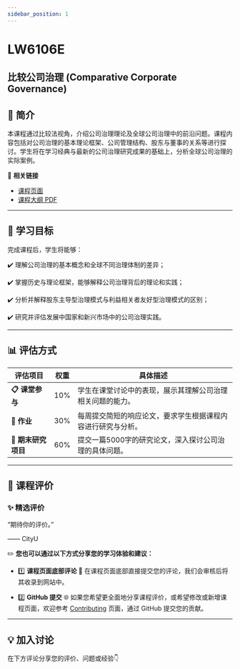 ```yaml
---
sidebar_position: 1
---
```


# LW6106E
## 比较公司治理 (Comparative Corporate Governance)

## **📘 简介**
本课程通过比较法视角，介绍公司治理理论及全球公司治理中的前沿问题。课程内容包括对公司治理的基本理论框架、公司管理结构、股东与董事的关系等进行探讨。学生将在学习经典与最新的公司治理研究成果的基础上，分析全球公司治理的实际案例。

🔗 **相关链接**
- [课程页面](https://www.cityu.edu.hk/catalogue/pg/202425/course/LW6106E.htm)
- [课程大纲 PDF](https://www.cityu.edu.hk/catalogue/pg/202425/course/LW6106E.pdf)

---

## **🎯 学习目标**

完成课程后，学生将能够：

✔️ 理解公司治理的基本概念和全球不同治理体制的差异；

✔️ 掌握历史与理论框架，能够解释公司治理背后的理论和实践；

✔️ 分析并解释股东主导型治理模式与利益相关者友好型治理模式的区别；

✔️ 研究并评估发展中国家和新兴市场中的公司治理实践。

---

## **📊 评估方式**

| **评估项目**         | **权重** | **具体描述**                                                                                       |
|---------------------|---------|---------------------------------------------------------------------------------------------------|
| **📋 课堂参与**       | 10%     | 学生在课堂讨论中的表现，展示其理解公司治理相关问题的能力。                                        |
| **📝 作业**           | 30%     | 每周提交简短的响应论文，要求学生根据课程内容进行研究与分析。                                       |
| **📂 期末研究项目**   | 60%     | 提交一篇5000字的研究论文，深入探讨公司治理的具体问题。                                              |

---

## **💬 课程评价**

### ✨ **精选评价**
<div className={commentStyles.commentBox}>
    <p className={commentStyles.commentText}>
        “期待你的评价。”
    </p>
    <p className={commentStyles.commentAuthor}>—— CityU</p>
</div>

✏️ **您也可以通过以下方式分享您的学习体验和建议：**

- 1️⃣ **课程页面底部评论**
💬 在课程页面底部直接提交您的评论，我们会审核后将其收录到网站中。

- 2️⃣ **GitHub 提交**
🌐 如果您希望更全面地分享课程评价，或希望修改或新增课程页面，欢迎参考 [Contributing](https://penjc.github.io/CityU/contributing) 页面，通过 GitHub 提交您的贡献。

---

## **💡 加入讨论**

在下方评论分享您的评价、问题或经验👇
<Utterances />
